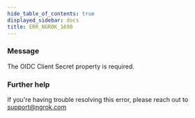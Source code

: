 ```yaml
---
hide_table_of_contents: true
displayed_sidebar: docs
title: ERR_NGROK_1690
---
```


### Message

The OIDC Client Secret property is required.

<ErrorDetails />

### Further help

If you're having trouble resolving this error, please reach out to [support@ngrok.com](mailto:support@ngrok.com?subject=Help%20with%20ERR_NGROK_1690)
